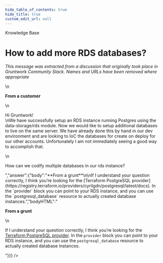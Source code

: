```yaml
---
hide_table_of_contents: true
hide_title: true
custom_edit_url: null
---
```



<CenterLayout>
<span className="title">Knowledge Base</span>
<h1>How to add more RDS databases?</h1>
<GitHub discussion={{"id":"MDEwOkRpc2N1c3Npb24zNTQ5MTUz","number":16,"author":{"login":"gruntwork-support"},"title":"How to add more RDS databases?","body":"_This message was extracted from a discussion that originally took place in Gruntwork Community Slack. Names and URLs have been removed where appropriate_\n\n**From a customer**\n\nHi Gruntwork!\nWe have successfully setup an RDS instance running Postgres using the data-storage/rds module.  Now we would like to setup additional databases to live on the same server.  We have already done this by hand in our dev environment and are looking to IoC the databases for create on deploy for our other accounts.  Unfortunately I am not immediately seeing a good way to accomplish that.\n\nHow can we codify multiple databases in our rds instance?","bodyHTML":"<p dir=\"auto\"><em>This message was extracted from a discussion that originally took place in Gruntwork Community Slack. Names and URLs have been removed where appropriate</em></p>\n<p dir=\"auto\"><strong>From a customer</strong></p>\n<p dir=\"auto\">Hi Gruntwork!<br>\nWe have successfully setup an RDS instance running Postgres using the data-storage/rds module.  Now we would like to setup additional databases to live on the same server.  We have already done this by hand in our dev environment and are looking to IoC the databases for create on deploy for our other accounts.  Unfortunately I am not immediately seeing a good way to accomplish that.</p>\n<p dir=\"auto\">How can we codify multiple databases in our rds instance?</p>","answer":{"body":"**From a grunt**\n\nIf I understand your question correctly, I think you’re looking for the [Terraform PostgreSQL provider](https://registry.terraform.io/providers/cyrilgdn/postgresql/latest/docs). In the `provider` block you can point to your RDS instance, and you can use the `postgresql_database` resource to actually created database instances.","bodyHTML":"<p dir=\"auto\"><strong>From a grunt</strong></p>\n<p dir=\"auto\">If I understand your question correctly, I think you’re looking for the <a href=\"https://registry.terraform.io/providers/cyrilgdn/postgresql/latest/docs\" rel=\"nofollow\">Terraform PostgreSQL provider</a>. In the <code class=\"notranslate\">provider</code> block you can point to your RDS instance, and you can use the <code class=\"notranslate\">postgresql_database</code> resource to actually created database instances.</p>"}}} />

</CenterLayout>
  

<!-- ##DOCS-SOURCER-START
{
  "sourcePlugin": "github-discussions",
  "hash": "01af317a41188e8dd4dedbf7181da5cb"
}
##DOCS-SOURCER-END -->
